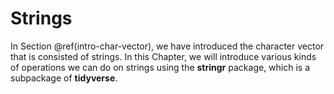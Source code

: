 # Strings {#strings}

In Section \@ref(intro-char-vector), we have introduced the character vector that is consisted of strings.  In this Chapter, we will introduce various kinds of operations we can do on strings using the **stringr** package, which is a subpackage of **tidyverse**.


